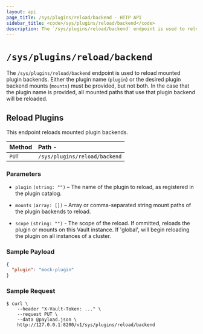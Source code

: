 ```yaml
---
layout: api
page_title: /sys/plugins/reload/backend - HTTP API
sidebar_title: <code>/sys/plugins/reload/backend</code>
description: The `/sys/plugins/reload/backend` endpoint is used to reload plugin backends.
---
```


# `/sys/plugins/reload/backend`

The `/sys/plugins/reload/backend` endpoint is used to reload mounted plugin
backends. Either the plugin name (`plugin`) or the desired plugin backend mounts
(`mounts`) must be provided, but not both. In the case that the plugin name is
provided, all mounted paths that use that plugin backend will be reloaded.

## Reload Plugins

This endpoint reloads mounted plugin backends.

| Method | Path -                        |
| :----- | :---------------------------- |
| `PUT`  | `/sys/plugins/reload/backend` |

### Parameters

- `plugin` `(string: "")` – The name of the plugin to reload, as
  registered in the plugin catalog.

- `mounts` `(array: [])` – Array or comma-separated string mount paths
  of the plugin backends to reload.

- `scope` `(string: "")` - The scope of the reload. If ommitted, reloads the
  plugin or mounts on this Vault instance. If 'global', will begin reloading the
  plugin on all instances of a cluster.

### Sample Payload

```json
{
  "plugin": "mock-plugin"
}
```

### Sample Request

```shell-session
$ curl \
    --header "X-Vault-Token: ..." \
    --request PUT \
    --data @payload.json \
    http://127.0.0.1:8200/v1/sys/plugins/reload/backend
```
